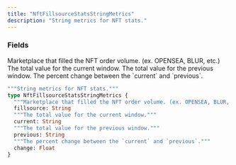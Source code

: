 ```yaml
---
title: "NftFillsourceStatsStringMetrics"
description: "String metrics for NFT stats."
---
```


### Fields

<ResponseField name="fillsource" type="String">
  Marketplace that filled the NFT order volume. (ex. OPENSEA, BLUR, etc.)
</ResponseField>

<ResponseField name="current" type="String">
  The total value for the current window.
</ResponseField>

<ResponseField name="previous" type="String">
  The total value for the previous window.
</ResponseField>

<ResponseField name="change" type="Float">
  The percent change between the `current` and `previous`.
</ResponseField>


```graphql NftFillsourceStatsStringMetrics
"""String metrics for NFT stats."""
type NftFillsourceStatsStringMetrics {
  """Marketplace that filled the NFT order volume. (ex. OPENSEA, BLUR, etc.)"""
  fillsource: String
  """The total value for the current window."""
  current: String
  """The total value for the previous window."""
  previous: String
  """The percent change between the `current` and `previous`."""
  change: Float
}
```
